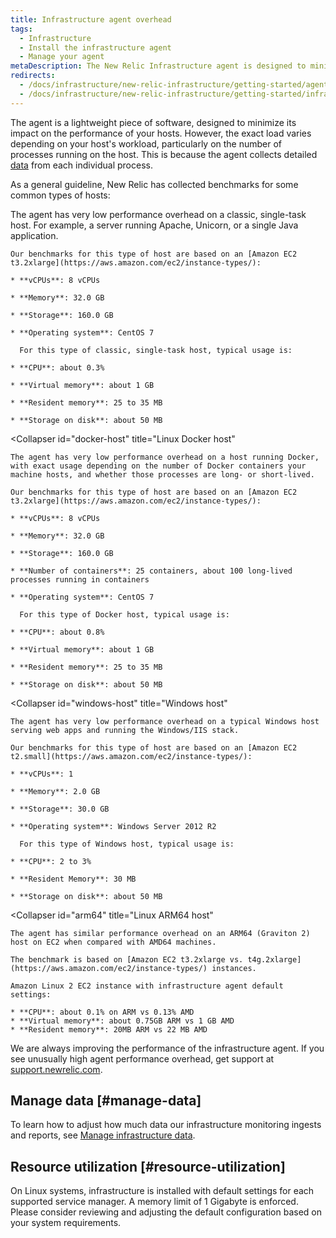 ```yaml
---
title: Infrastructure agent overhead
tags:
  - Infrastructure
  - Install the infrastructure agent
  - Manage your agent
metaDescription: The New Relic Infrastructure agent is designed to minimize its performance impact. This document outlines resource usage for common scenarios.
redirects:
  - /docs/infrastructure/new-relic-infrastructure/getting-started/agent-performance-overhead
  - /docs/infrastructure/new-relic-infrastructure/getting-started/infrastructure-agent-performance-overhead
---
```


The <InlinePopover type="infrastructure" /> agent is a lightweight piece of software, designed to minimize its impact on the performance of your hosts. However, the exact load varies depending on your host's workload, particularly on the number of processes running on the host. This is because the agent collects detailed [data](/docs/data-analysis/metrics/analyze-your-metrics/data-collection-metric-timeslice-event-data#event-data) from each individual process.

As a general guideline, New Relic has collected benchmarks for some common types of hosts:

<CollapserGroup>
  <Collapser
    id="single-task"
    title="Linux single-task host"
  >
    The agent has very low performance overhead on a classic, single-task host. For example, a server running Apache, Unicorn, or a single Java application.

    Our benchmarks for this type of host are based on an [Amazon EC2 t3.2xlarge](https://aws.amazon.com/ec2/instance-types/):

    * **vCPUs**: 8 vCPUs

    * **Memory**: 32.0 GB

    * **Storage**: 160.0 GB

    * **Operating system**: CentOS 7

      For this type of classic, single-task host, typical usage is:

    * **CPU**: about 0.3%

    * **Virtual memory**: about 1 GB

    * **Resident memory**: 25 to 35 MB

    * **Storage on disk**: about 50 MB
  </Collapser>

  <Collapser
    id="docker-host"
    title="Linux Docker host"
  >
    The agent has very low performance overhead on a host running Docker, with exact usage depending on the number of Docker containers your machine hosts, and whether those processes are long- or short-lived.

    Our benchmarks for this type of host are based on an [Amazon EC2 t3.2xlarge](https://aws.amazon.com/ec2/instance-types/):

    * **vCPUs**: 8 vCPUs

    * **Memory**: 32.0 GB

    * **Storage**: 160.0 GB

    * **Number of containers**: 25 containers, about 100 long-lived processes running in containers

    * **Operating system**: CentOS 7

      For this type of Docker host, typical usage is:

    * **CPU**: about 0.8%

    * **Virtual memory**: about 1 GB

    * **Resident memory**: 25 to 35 MB

    * **Storage on disk**: about 50 MB
  </Collapser>

  <Collapser
    id="windows-host"
    title="Windows host"
  >
    The agent has very low performance overhead on a typical Windows host serving web apps and running the Windows/IIS stack.

    Our benchmarks for this type of host are based on an [Amazon EC2 t2.small](https://aws.amazon.com/ec2/instance-types/):

    * **vCPUs**: 1

    * **Memory**: 2.0 GB

    * **Storage**: 30.0 GB

    * **Operating system**: Windows Server 2012 R2

      For this type of Windows host, typical usage is:

    * **CPU**: 2 to 3%

    * **Resident Memory**: 30 MB

    * **Storage on disk**: about 50 MB
  </Collapser>

  <Collapser
    id="arm64"
    title="Linux ARM64 host"
  >
    The agent has similar performance overhead on an ARM64 (Graviton 2) host on EC2 when compared with AMD64 machines.

    The benchmark is based on [Amazon EC2 t3.2xlarge vs. t4g.2xlarge](https://aws.amazon.com/ec2/instance-types/) instances.

    Amazon Linux 2 EC2 instance with infrastructure agent default settings:

    * **CPU**: about 0.1% on ARM vs 0.13% AMD
    * **Virtual memory**: about 0.75GB ARM vs 1 GB AMD
    * **Resident memory**: 20MB ARM vs 22 MB AMD
  </Collapser>
</CollapserGroup>

We are always improving the performance of the infrastructure agent. If you see unusually high agent performance overhead, get support at [support.newrelic.com](https://support.newrelic.com).

## Manage data [#manage-data]

To learn how to adjust how much data our infrastructure monitoring ingests and reports, see [Manage infrastructure data](/docs/infrastructure/manage-your-data/data-instrumentation/manage-infrastructure-data-reporting).

## Resource utilization [#resource-utilization]

On Linux systems, infrastructure is installed with default settings for each supported service manager. A memory limit of 1 Gigabyte is enforced. Please consider reviewing and adjusting the default configuration based on your system requirements.
